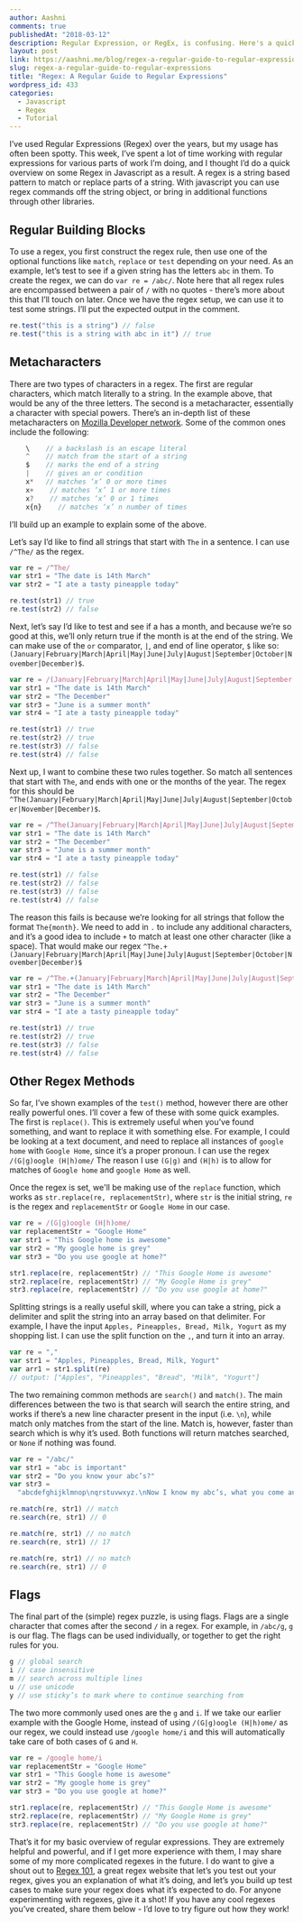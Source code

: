 ```yaml
---
author: Aashni
comments: true
publishedAt: "2018-03-12"
description: Regular Expression, or RegEx, is confusing. Here's a quick guide to break things down for you.
layout: post
link: https://aashni.me/blog/regex-a-regular-guide-to-regular-expressions/
slug: regex-a-regular-guide-to-regular-expressions
title: "Regex: A Regular Guide to Regular Expressions"
wordpress_id: 433
categories:
  - Javascript
  - Regex
  - Tutorial
---
```


I’ve used Regular Expressions (Regex) over the years, but my usage has often been spotty. This week, I’ve spent a lot of time working with regular expressions for various parts of work I’m doing, and I thought I’d do a quick overview on some Regex in Javascript as a result. A regex is a string based pattern to match or replace parts of a string. With javascript you can use regex commands off the string object, or bring in additional functions through other libraries.

## Regular Building Blocks

To use a regex, you first construct the regex rule, then use one of the optional functions like `match`, `replace` or `test` depending on your need. As an example, let’s test to see if a given string has the letters `abc` in them. To create the regex, we can do `var re = /abc/`. Note here that all regex rules are encompassed between a pair of `/` with no quotes - there’s more about this that I’ll touch on later. Once we have the regex setup, we can use it to test some strings. I’ll put the expected output in the comment.

```javascript
re.test("this is a string") // false
re.test("this is a string with abc in it") // true
```

## Metacharacters

There are two types of characters in a regex. The first are regular characters, which match literally to a string. In the example above, that would be any of the three letters. The second is a metacharacter, essentially a character with special powers. There’s an in-depth list of these metacharacters on [Mozilla Developer network](https://developer.mozilla.org/en-US/docs/Web/JavaScript/Reference/Global_Objects/RegExp). Some of the common ones include the following:

```javascript
    \    // a backslash is an escape literal
    ^    // match from the start of a string
    $    // marks the end of a string
    |    // gives an or condition
    x*   // matches ‘x’ 0 or more times
    x+    // matches ‘x’ 1 or more times
    x?    // matches ‘x’ 0 or 1 times
    x{n}    // matches ‘x’ n number of times
```

I’ll build up an example to explain some of the above.

Let’s say I’d like to find all strings that start with `The` in a sentence. I can use `/^The/` as the regex.

```javascript
var re = /^The/
var str1 = "The date is 14th March"
var str2 = "I ate a tasty pineapple today"

re.test(str1) // true
re.test(str2) // false
```

Next, let’s say I’d like to test and see if a has a month, and because we’re so good at this, we’ll only return true if the month is at the end of the string. We can make use of the `or` comparator, `|`, and end of line operator, `$` like so: `(January|February|March|April|May|June|July|August|September|October|November|December)$`.

```javascript
var re = /(January|February|March|April|May|June|July|August|September|October|November|December)$/
var str1 = "The date is 14th March"
var str2 = "The December"
var str3 = "June is a summer month"
var str4 = "I ate a tasty pineapple today"

re.test(str1) // true
re.test(str2) // true
re.test(str3) // false
re.test(str4) // false
```

Next up, I want to combine these two rules together. So match all sentences that start with `The`, and ends with one or the months of the year. The regex for this should be `^The(January|February|March|April|May|June|July|August|September|October|November|December)$`.

```javascript
var re = /^The(January|February|March|April|May|June|July|August|September|October|November|December)$/
var str1 = "The date is 14th March"
var str2 = "The December"
var str3 = "June is a summer month"
var str4 = "I ate a tasty pineapple today"

re.test(str1) // false
re.test(str2) // false
re.test(str3) // false
re.test(str4) // false
```

The reason this fails is because we’re looking for all strings that follow the format `The{month}`. We need to add in `.` to include any additional characters, and it’s a good idea to include `+` to match at least one other character (like a space). That would make our regex `^The.+(January|February|March|April|May|June|July|August|September|October|November|December)$`

```javascript
var re = /^The.+(January|February|March|April|May|June|July|August|September|October|November|December)$/
var str1 = "The date is 14th March"
var str2 = "The December"
var str3 = "June is a summer month"
var str4 = "I ate a tasty pineapple today"

re.test(str1) // true
re.test(str2) // true
re.test(str3) // false
re.test(str4) // false
```

## Other Regex Methods

So far, I’ve shown examples of the `test()` method, however there are other really powerful ones. I’ll cover a few of these with some quick examples. The first is `replace()`. This is extremely useful when you’ve found something, and want to replace it with something else. For example, I could be looking at a text document, and need to replace all instances of `google home` with `Google Home`, since it’s a proper pronoun. I can use the regex `/(G|g)oogle (H|h)ome/` The reason I use `(G|g)` and `(H|h)` is to allow for matches of `Google home` and `google Home` as well.

Once the regex is set, we'll be making use of the `replace` function, which works as `str.replace(re, replacementStr)`, where `str` is the initial string, `re` is the regex and `replacementStr` or `Google Home` in our case.

```javascript
var re = /(G|g)oogle (H|h)ome/
var replacementStr = "Google Home"
var str1 = "This Google home is awesome"
var str2 = "My google home is grey"
var str3 = "Do you use google at home?"

str1.replace(re, replacementStr) // "This Google Home is awesome"
str2.replace(re, replacementStr) // "My Google Home is grey"
str3.replace(re, replacementStr) // "Do you use google at home?"
```

Splitting strings is a really useful skill, where you can take a string, pick a delimiter and split the string into an array based on that delimiter. For example, I have the input `Apples, Pineapples, Bread, Milk, Yogurt` as my shopping list. I can use the split function on the `,`, and turn it into an array.

```javascript
var re = ","
var str1 = "Apples, Pineapples, Bread, Milk, Yogurt"
var arr1 = str1.split(re)
// output: ["Apples", "Pineapples", "Bread", "Milk", "Yogurt"]
```

The two remaining common methods are `search()` and `match()`. The main differences between the two is that search will search the entire string, and works if there’s a new line character present in the input (i.e. `\n`), while match only matches from the start of the line. Match is, however, faster than search which is why it’s used. Both functions will return matches searched, or `None` if nothing was found.

```javascript
var re = "/abc/"
var str1 = "abc is important"
var str2 = "Do you know your abc’s?"
var str3 =
  "abcdefghijklmnop\nqrstuvwxyz.\nNow I know my abc’s, what you come and sing with me?"

re.match(re, str1) // match
re.search(re, str1) // 0

re.match(re, str1) // no match
re.search(re, str1) // 17

re.match(re, str1) // no match
re.search(re, str1) // 0
```

## Flags

The final part of the (simple) regex puzzle, is using flags. Flags are a single character that comes after the second `/` in a regex. For example, in `/abc/g`, `g` is our flag. The flags can be used individually, or together to get the right rules for you.

```javascript
g // global search
i // case insensitive
m // search across multiple lines
u // use unicode
y // use sticky’s to mark where to continue searching from
```

The two more commonly used ones are the `g` and `i`. If we take our earlier example with the Google Home, instead of using `/(G|g)oogle (H|h)ome/` as our regex, we could instead use `/google home/i` and this will automatically take care of both cases of `G` and `H`.

```javascript
var re = /google home/i
var replacementStr = "Google Home"
var str1 = "This Google home is awesome"
var str2 = "My google home is grey"
var str3 = "Do you use google at home?"

str1.replace(re, replacementStr) // "This Google Home is awesome"
str2.replace(re, replacementStr) // "My Google Home is grey"
str3.replace(re, replacementStr) // "Do you use google at home?"
```

That’s it for my basic overview of regular expressions. They are extremely helpful and powerful, and if I get more experience with them, I may share some of my more complicated regexes in the future. I do want to give a shout out to [Regex 101](http://www.regex101.com), a great regex website that let’s you test out your regex, gives you an explanation of what it’s doing, and let’s you build up test cases to make sure your regex does what it’s expected to do. For anyone experimenting with regexes, give it a shot! If you have any cool regexes you’ve created, share them below - I’d love to try figure out how they work!
